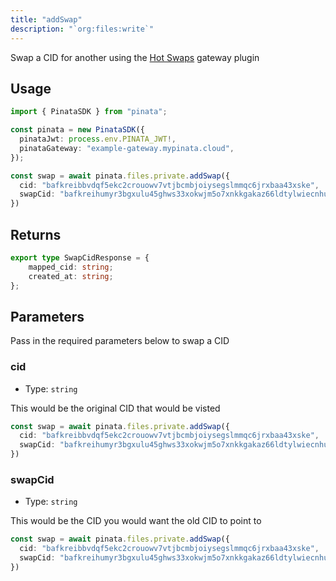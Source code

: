```yaml
---
title: "addSwap"
description: "`org:files:write`"
---
```


Swap a CID for another using the [Hot Swaps](/gateways/plugins/hot-swaps) gateway plugin

## Usage

```typescript
import { PinataSDK } from "pinata";

const pinata = new PinataSDK({
  pinataJwt: process.env.PINATA_JWT!,
  pinataGateway: "example-gateway.mypinata.cloud",
});

const swap = await pinata.files.private.addSwap({
  cid: "bafkreibbvdqf5ekc2crouowv7vtjbcmbjoiysegslmmqc6jrxbaa43xske",
  swapCid: "bafkreihumyr3bgxulu45ghws33xokwjm5o7xnkkgakaz66ldtylwiecnhu"
})
```

## Returns

```typescript
export type SwapCidResponse = {
	mapped_cid: string;
	created_at: string;
};
```

## Parameters

Pass in the required parameters below to swap a CID

### cid

- Type: `string`

This would be the original CID that would be visted

```typescript {2}
const swap = await pinata.files.private.addSwap({
  cid: "bafkreibbvdqf5ekc2crouowv7vtjbcmbjoiysegslmmqc6jrxbaa43xske",
  swapCid: "bafkreihumyr3bgxulu45ghws33xokwjm5o7xnkkgakaz66ldtylwiecnhu"
})
```

### swapCid

- Type: `string`

This would be the CID you would want the old CID to point to

```typescript {3}
const swap = await pinata.files.private.addSwap({
  cid: "bafkreibbvdqf5ekc2crouowv7vtjbcmbjoiysegslmmqc6jrxbaa43xske",
  swapCid: "bafkreihumyr3bgxulu45ghws33xokwjm5o7xnkkgakaz66ldtylwiecnhu"
})
```
